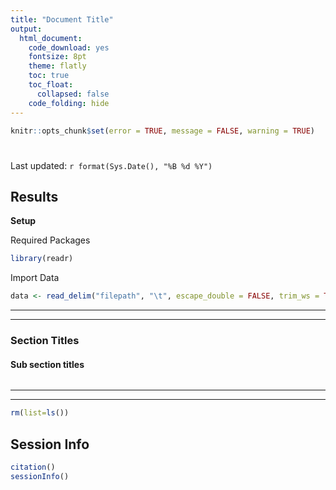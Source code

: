 ```yaml
---
title: "Document Title"
output: 
  html_document:
    code_download: yes
    fontsize: 8pt
    theme: flatly
    toc: true
    toc_float:
      collapsed: false
    code_folding: hide
---
```


```r
knitr::opts_chunk$set(error = TRUE, message = FALSE, warning = TRUE)
```

# {.tabset .tabset-pills}

Last updated: `r format(Sys.Date(), "%B %d %Y")`

## Results

**Setup**

Required Packages
```r
library(readr)
```

Import Data

```r
data <- read_delim("filepath", "\t", escape_double = FALSE, trim_ws = TRUE)
```

---

---


### Section Titles

#### Sub section titles

```r

```


---

---

```r
rm(list=ls())
```


## Session Info
```r
citation()
sessionInfo()
```

